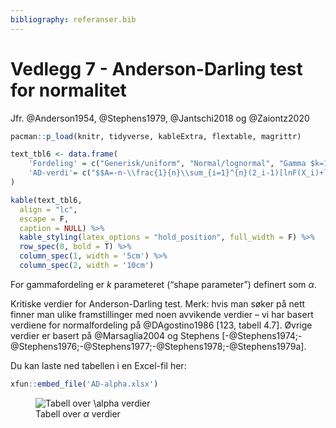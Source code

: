 ```yaml
---
bibliography: referanser.bib 
---
```


# Vedlegg 7 - Anderson-Darling test for normalitet{.unnumbered}

Jfr. @Anderson1954, @Stephens1979, @Jantschi2018 og @Zaiontz2020

```r
pacman::p_load(knitr, tidyverse, kableExtra, flextable, magrittr)
```


```r

text_tbl6 <- data.frame(
    'Fordeling' = c("Generisk/uniform", "Normal/lognormal", "Gamma $k=1$", "Gamma $k\\ge1$", "Eksponensiell", "Weilbull/Gumbel", "Logistisk"),
    'AD-verdi'= c("$$A=-n-\\frac{1}{n}\\sum_{i=1}^{n}(2_i-1)[lnF(X_i)+ln(1-F(X_{n-i+1}))]$$", "$$A^2=A(1+\\frac{75}{n}+\\frac{2.25}{n^2})$$","$$A(1+\\frac{6}{n})$$", "$$A+(\\frac{0.2+\\frac{0.3}{k}}{n})$$", "$$A(1+\\frac{6}{\\sqrt{n}})$$", "$$A(1+\\frac{0.2}{\\sqrt{n}})$$", "$$A(1+\\frac{0.25}{\\sqrt{n}})$$")
)

kable(text_tbl6, 
  align = "lc",
  escape = F, 
  caption = NULL) %>%
  kable_styling(latex_options = "hold_position", full_width = F) %>%
  row_spec(0, bold = T) %>%
  column_spec(1, width = '5cm') %>%
  column_spec(2, width = '10cm')

```
For gammafordeling  er *k* parameteret ("shape parameter") definert som $\alpha$.

Kritiske verdier for Anderson-Darling test. Merk: hvis man søker på nett finner man ulike framstillinger med noen avvikende verdier – vi har basert verdiene for normalfordeling på @DAgostino1986 [123, tabell 4.7]. Øvrige verdier er basert på @Marsaglia2004 og Stephens [-@Stephens1974;-@Stephens1976;-@Stephens1977;-@Stephens1978;-@Stephens1979a].  

Du kan laste ned tabellen i en Excel-fil her:
```r
xfun::embed_file('AD-alpha.xlsx')
```

![Tabell over $\alpha$ verdier](AD-alpha.png)
